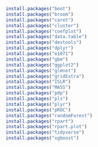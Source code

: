 ```r
install.packages("boot")
install.packages("broom")
install.packages("caret")
install.packages("cluster")
install.packages("coefplot")
install.packages("data.table")
install.packages("devtools")
install.packages("dplyr")
install.packages("e1071")
install.packages("gbm")
install.packages("ggplot2")
install.packages("glmnet")
install.packages("gridExtra")
install.packages("ISLR")
install.packages("MASS")
install.packages("pdp")
install.packages("pls")
install.packages("plyr")
install.packages("pROC")
install.packages("randomForest")
install.packages("rpart")
install.packages("rpart.plot")
install.packages("tidyverse")
install.packages("xgboost")
```